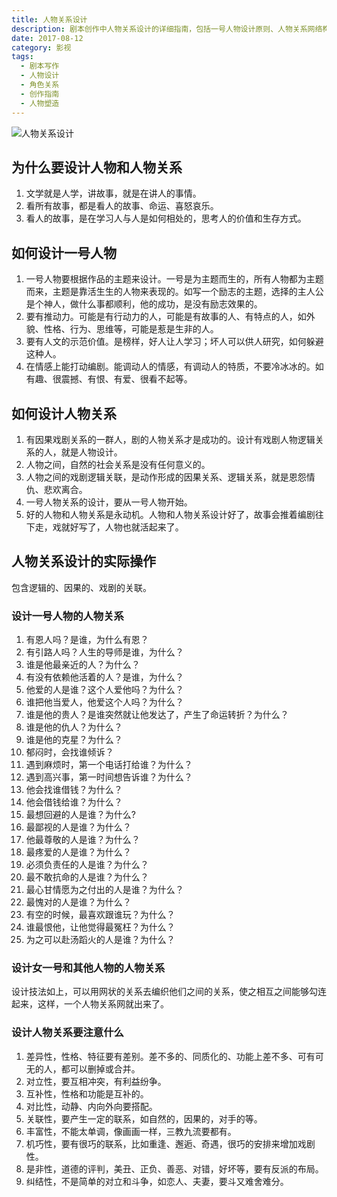 ```yaml
---
title: 人物关系设计
description: 剧本创作中人物关系设计的详细指南，包括一号人物设计原则、人物关系网络构建方法以及人物关系设计的九大要点
date: 2017-08-12
category: 影视
tags:
  - 剧本写作
  - 人物设计
  - 角色关系
  - 创作指南
  - 人物塑造
---
```


![人物关系设计](https://img.dava.cc/img/人物关系设计.png)

## 为什么要设计人物和人物关系

1. 文学就是人学，讲故事，就是在讲人的事情。
2. 看所有故事，都是看人的故事、命运、喜怒哀乐。
3. 看人的故事，是在学习人与人是如何相处的，思考人的价值和生存方式。

## 如何设计一号人物

1. 一号人物要根据作品的主题来设计。一号是为主题而生的，所有人物都为主题而来，主题是靠活生生的人物来表现的。如写一个励志的主题，选择的主人公是个神人，做什么事都顺利，他的成功，是没有励志效果的。
2. 要有推动力。可能是有行动力的人，可能是有故事的人、有特点的人，如外貌、性格、行为、思维等，可能是惹是生非的人。
3. 要有人文的示范价值。是榜样，好人让人学习；坏人可以供人研究，如何躲避这种人。
4. 在情感上能打动编剧。能调动人的情感，有调动人的特质，不要冷冰冰的。如有趣、很震撼、有恨、有爱、很看不起等。

## 如何设计人物关系

1. 有因果戏剧关系的一群人，剧的人物关系才是成功的。设计有戏剧人物逻辑关系的人，就是人物设计。
2. 人物之间，自然的社会关系是没有任何意义的。
3. 人物之间的戏剧逻辑关联，是动作形成的因果关系、逻辑关系，就是恩怨情仇、悲欢离合。
4. 一号人物关系的设计，要从一号人物开始。
5. 好的人物和人物关系是永动机。人物和人物关系设计好了，故事会推着编剧往下走，戏就好写了，人物也就活起来了。

## 人物关系设计的实际操作

包含逻辑的、因果的、戏剧的关联。

### 设计一号人物的人物关系

1. 有恩人吗？是谁，为什么有恩？
2. 有引路人吗？人生的导师是谁，为什么？
3. 谁是他最亲近的人？为什么？
4. 有没有依赖他活着的人？是谁，为什么？
5. 他爱的人是谁？这个人爱他吗？为什么？
6. 谁把他当爱人，他爱这个人吗？为什么？
7. 谁是他的贵人？是谁突然就让他发达了，产生了命运转折？为什么？
8. 谁是他的仇人？为什么？
9. 谁是他的克星？为什么？
10. 郁闷时，会找谁倾诉？
11. 遇到麻烦时，第一个电话打给谁？为什么？
12. 遇到高兴事，第一时间想告诉谁？为什么？
13. 他会找谁借钱？为什么？
14. 他会借钱给谁？为什么？
15. 最想回避的人是谁？为什么?
16. 最鄙视的人是谁？为什么？
17. 他最尊敬的人是谁？为什么？
18. 最疼爱的人是谁？为什么？
19. 必须负责任的人是谁？为什么？
20. 最不敢抗命的人是谁？为什么？
21. 最心甘情愿为之付出的人是谁？为什么？
22. 最愧对的人是谁？为什么？
23. 有空的时候，最喜欢跟谁玩？为什么？
24. 谁最恨他，让他觉得最冤枉？为什么？
25. 为之可以赴汤蹈火的人是谁？为什么？

### 设计女一号和其他人物的人物关系

设计技法如上，可以用网状的关系去编织他们之间的关系，使之相互之间能够勾连起来，这样，一个人物关系网就出来了。

### 设计人物关系要注意什么

1. 差异性，性格、特征要有差别。差不多的、同质化的、功能上差不多、可有可无的人，都可以删掉或合并。
2. 对立性，要互相冲突，有利益纷争。
3. 互补性，性格和功能是互补的。
4. 对比性，动静、内向外向要搭配。
5. 关联性，要产生一定的联系，如自然的，因果的，对手的等。
6. 丰富性，不能太单调，像画画一样，三教九流要都有。
7. 机巧性，要有很巧的联系，比如重逢、邂逅、奇遇，很巧的安排来增加戏剧性。
8. 是非性，道德的评判，美丑、正负、善恶、对错，好坏等，要有反派的布局。
9. 纠结性，不是简单的对立和斗争，如恋人、夫妻，要斗又难舍难分。